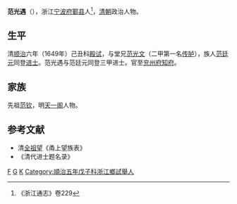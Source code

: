 '''范光遇'''（{{bd|？||？||}}），浙江[[宁波府|宁波府]][[鄞县|鄞县]]人<ref>《浙江通志》卷229</ref>，[[清朝|清朝]]政治人物。

==生平==
清[[顺治|顺治]]六年（1649年）己丑科[[殿试|殿试]]，与堂兄[[范光文|范光文]]（二甲第一名[[传胪|传胪]]），族人[[范廷元|范廷元]]同登[[进士|进士]]。范光遇与范廷元同登三甲进士。官至[[兖州府|兖州府]][[知府|知府]]。

== 家族 ==
先祖[[范钦|范钦]]，明[[天一阁|天一阁]]人物。

==参考文献==
* 清[[全祖望|全祖望]]《甬上望族表》
* 《清代进士题名录》
{{reflist}}

{{順治六年己丑科殿試金榜}}

{{Authority control}}

{{DEFAULTSORT:Fan范}}
[[Category:鄞县人|F]]
[[Category:天一阁范氏|G]]
[[Category:范姓|K]]
[[Category:順治五年戊子科浙江鄉試舉人|Category:順治五年戊子科浙江鄉試舉人]]